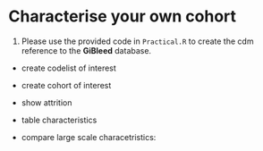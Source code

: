 # Characterise your own cohort

1. Please use the provided code in `Practical.R` to create the cdm reference to the **GiBleed** database.

- create codelist of interest

- create cohort of interest

- show attrition

- table characteristics

- compare large scale characetristics:

